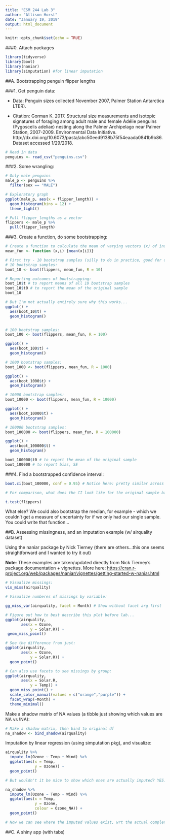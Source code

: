 ```yaml
---
title: "ESM 244 Lab 3"
author: "Allison Horst"
date: "January 19, 2019"
output: html_document
---
```


```r
knitr::opts_chunk$set(echo = TRUE)
```

###0. Attach packages

```r

library(tidyverse)
library(boot)
library(naniar)
library(simputation) #for linear imputation

```


##A. Bootstrapping penguin flipper lengths

###1. Get penguin data:

- Data: Penguin sizes collected November 2007, Palmer Station Antarctica LTER). 

- Citation: Gorman K. 2017. Structural size measurements and isotopic signatures of foraging among adult male and female Adélie penguins (Pygoscelis adeliae) nesting along the Palmer Archipelago near Palmer Station, 2007-2009. Environmental Data Initiative. http://dx.doi.org/10.6073/pasta/abc50eed9138b75f54eaada0841b9b86. Dataset accessed 1/29/2018.

```r

# Read in data
penguins <- read_csv("penguins.csv")
```

###2. Some wrangling:

```r
# Only male penguins
male_p <- penguins %>% 
  filter(sex == "MALE")

# Exploratory graph
ggplot(male_p, aes(x = flipper_length)) +
  geom_histogram(bins = 12) +
  theme_light()

# Pull flipper lengths as a vector
flippers <- male_p %>% 
  pull(flipper_length)
```

###3. Create a function, do some bootstrapping:

```r
# Create a function to calculate the mean of varying vectors (x) of index (i)
mean_fun <- function (x,i) {mean(x[i])}

# First try - 10 bootstrap samples (silly to do in practice, good for demonstration)
# 10 bootstrap samples: 
boot_10 <- boot(flippers, mean_fun, R = 10)

# Reporting outcomes of bootstrapping: 
boot_10$t # to report means of all 10 bootstrap samples
boot_10$t0 # to report the mean of the original sample
boot_10

# But I'm not actually entirely sure why this works...
ggplot() +
  aes(boot_10$t) + 
  geom_histogram()


# 100 bootstrap samples: 
boot_100 <- boot(flippers, mean_fun, R = 100)

ggplot() +
  aes(boot_100$t) + 
  geom_histogram()

# 1000 bootstrap samples: 
boot_1000 <- boot(flippers, mean_fun, R = 1000)

ggplot() +
  aes(boot_1000$t) + 
  geom_histogram()

# 10000 bootstrap samples: 
boot_10000 <- boot(flippers, mean_fun, R = 10000)

ggplot() +
  aes(boot_10000$t) + 
  geom_histogram()

# 100000 bootstrap samples:
boot_100000 <- boot(flippers, mean_fun, R = 100000)

ggplot() +
  aes(boot_100000$t) +
  geom_histogram()

boot_100000$t0 # to report the mean of the original sample
boot_100000 # to report bias, SE

```

###4. Find a bootstrapped confidence interval:

```r

boot.ci(boot_100000, conf = 0.95) # Notice here: pretty similar across CI methods

# For comparison, what does the CI look like for the original sample based on the t-distribution? 

t.test(flippers)

```

What else? We could also bootstrap the median, for example - which we couldn't get a measure of uncertainty for if we only had our single sample. You could write that function...

##B. Assessing missingness, and an imputation example (w/ airquality dataset)

Using the naniar package by Nick Tierney (there are others...this one seems straightforward and I wanted to try it out) 

**Note**: These examples are taken/updated directly from Nick Tierney's package documentation + vignettes. More here: <https://cran.r-project.org/web/packages/naniar/vignettes/getting-started-w-naniar.html>

```r

# Visualize missings:
vis_miss(airquality) 

# Visualize numberes of missings by variable:

gg_miss_var(airquality, facet = Month) # Show without facet arg first

# Figure out how to best describe this plot before lab...
ggplot(airquality,
       aes(x = Ozone,
           y = Solar.R)) +
 geom_miss_point()

# See the difference from just:
ggplot(airquality,
       aes(x = Ozone,
           y = Solar.R)) +
  geom_point()

# Can also use facets to see missings by group:
ggplot(airquality,
       aes(x = Solar.R, 
           y = Temp)) +
  geom_miss_point() + 
  scale_color_manual(values = c("orange","purple")) +
  facet_wrap(~Month) +
  theme_minimal()
```

Make a shadow matrix of NA values (a tibble just showing which values are NA vs !NA): 

```r

# Make a shadow matrix, then bind to original df
na_shadow <- bind_shadow(airquality)

```


Imputation by linear regression (using simputation pkg), and visualize: 

```r

airquality %>%
  impute_lm(Ozone ~ Temp + Wind) %>%
  ggplot(aes(x = Temp,
             y = Ozone)) + 
  geom_point()

# But wouldn't it be nice to show which ones are actually imputed? YES. Luckily we made a shadow matrix...

na_shadow %>%
  impute_lm(Ozone ~ Temp + Wind) %>%
  ggplot(aes(x = Temp,
             y = Ozone,
             colour = Ozone_NA)) + 
  geom_point()

# Now we can see where the imputed values exist, wrt the actual complete cases.  

```

##C. A shiny app (with tabs)



